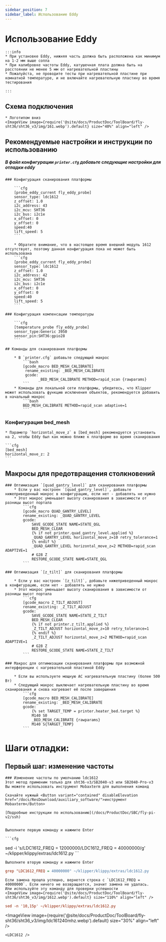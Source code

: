```yaml
---
sidebar_position: 7
sidebar_label: Использование Eddy
---
```



# Использование Eddy

    :::info
    * При установке Eddy, нижняя часть должна быть расположена как минимум на 1-2 мм выше сопла
    * При калибровке частоты Eddy, катушечная плата должна быть на расстоянии не менее 5 мм от нагревательной пластины
    * Пожалуйста, не проводите тесты при нагревательной пластине при комнатной температуре, и не включайте нагревательную пластину во время тестирования

    :::


## Схема подключения

    * Логотипом вниз
    <ImageView image={require('@site/docs/ProductDoc/ToolBoard/fly-sht36/sht36_v3/img/161.webp').default} size="40%" align="left" />


## Рекомендуемые настройки и инструкции по использованию

##### В файл конфигурации `printer.cfg` добавьте следующие настройки для отладки eddy

    ### Конфигурация сканирования платформы

        ```cfg
        [probe_eddy_current fly_eddy_probe]
        sensor_type: ldc1612
        z_offset: 1.0
        i2c_address: 43
        i2c_mcu: SHT36
        i2c_bus: i2c1e
        x_offset: 0
        y_offset: 0
        speed:40
        lift_speed: 5
        ```

        * Обратите внимание, что в настоящее время внешний модуль 1612 отсутствует, поэтому данная конфигурация пока не может быть использована
        ```cfg
        [probe_eddy_current fly_eddy_probe]
        sensor_type: ldc1612
        z_offset: 1.0
        i2c_address: 42
        i2c_mcu: SHT36
        i2c_bus: i2c1e
        x_offset: 0
        y_offset: 0
        speed:40
        lift_speed: 5
        ```

    ### Конфигурация компенсации температуры

        ```cfg
        [temperature_probe fly_eddy_probe]
        sensor_type:Generic 3950
        sensor_pin:SHT36:gpio28
        ```

    ## Команды для сканирования платформы
    
        * В `printer.cfg` добавьте следующий макрос
            ```bash
            [gcode_macro BED_MESH_CALIBRATE]
             rename_existing: _BED_MESH_CALIBRATE
             gcode: 
                   _BED_MESH_CALIBRATE METHOD=rapid_scan {rawparams}
            ```
        * Команды для локальной сети платформы, убедитесь, что Klipper может использовать функцию исключения объектов, рекомендуется добавить в начальный макрос
            ```bash
            BED_MESH_CALIBRATE METHOD=rapid_scan adaptive=1 
            ```

### Конфигурация bed_mesh

    * Параметр `horizontal_move_z` в [bed_mesh] рекомендуется установить на 2, чтобы Eddy был как можно ближе к платформе во время сканирования

    ```cfg
    [bed_mesh]
    horizontal_move_z: 2
    ```
## Макросы для предотвращения столкновений

    ### Оптимизация `[quad_gantry_level]` для сканирования платформы
        * Если у вас настроен `[quad_gantry_level]`, добавьте нижеприведенный макрос в конфигурацию, если нет - добавлять не нужно
        * Этот макрос уменьшает высоту сканирования в зависимости от разницы высот портала
            ```cfg
            [gcode_macro QUAD_GANTRY_LEVEL]
            rename_existing: _QUAD_GANTRY_LEVEL
            gcode:
                SAVE_GCODE_STATE NAME=STATE_QGL
                BED_MESH_CLEAR
                {% if not printer.quad_gantry_level.applied %}
                _QUAD_GANTRY_LEVEL horizontal_move_z=10 retry_tolerance=1
                {% endif %}
                _QUAD_GANTRY_LEVEL horizontal_move_z=2 METHOD=rapid_scan ADAPTIVE=1
                # G28 Z
                RESTORE_GCODE_STATE NAME=STATE_QGL
            ```

    ### Оптимизация `[z_tilt]` для сканирования платформы

        * Если у вас настроен `[z_tilt]`, добавьте нижеприведенный макрос в конфигурацию, если нет - добавлять не нужно
        * Этот макрос уменьшает высоту сканирования в зависимости от разницы высот портала
            ```cfg
            [gcode_macro Z_TILT_ADJUST]
            rename_existing: _Z_TILT_ADJUST
            gcode:
                SAVE_GCODE_STATE NAME=STATE_Z_TILT
                BED_MESH_CLEAR
                {% if not printer.z_tilt.applied %}
                _Z_TILT_ADJUST horizontal_move_z=10 retry_tolerance=1
                {% endif %}
                _Z_TILT_ADJUST horizontal_move_z=2 METHOD=rapid_scan ADAPTIVE=1
                # G28 Z
                RESTORE_GCODE_STATE NAME=STATE_Z_TILT
            ```

    ### Макрос для оптимизации сканирования платформы при возможной интерференции с нагревательной пластиной Eddy

        * Если вы используете мощную AC нагревательную пластину (более 500 Вт)
        * Следующий макрос выключает нагревательную пластину во время сканирования и снова нагревает её после завершения
            ```cfg
            [gcode_macro BED_MESH_CALIBRATE]
            rename_existing: _BED_MESH_CALIBRATE
            gcode:
                {% set TARGET_TEMP = printer.heater_bed.target %}
                M140 S0
                _BED_MESH_CALIBRATE {rawparams}
                M140 S{TARGET_TEMP}
            ```

   # Шаги отладки: 
   ## Первый шаг: изменение частоты

    ### Изменение частоты по умолчанию ldc1612
    Этот метод применим только для sht36-v3/SB2040-v3 или SB2040-Pro-v3
    Вы можете использовать инструмент Mobaxterm для выполнения команд
    
    Скачайте нужный <Button variant="contained" disableElevation href="/docs/ResDownload/auxiliary_software/">инструмент Mobaxterm</Button>
    
    [Подробные инструкции по использованию](/docs/ProductDoc/SBC/fly-pi-v2/ssh)


    Выполните первую команду и нажмите Enter

    ```cfg
sed -i 's/LDC1612_FREQ = 12000000/LDC1612_FREQ = 40000000/g' ~/klipper/klippy/extras/ldc1612.py
    ```

    Выполните вторую команду и нажмите Enter
  ```cfg
grep "LDC1612_FREQ = 40000000" ~/klipper/klippy/extras/ldc1612.py
  ```
    Если замена прошла успешно, вернется строка с `LDC1612_FREQ = 40000000`. Если ничего не возвращается, значит замена не удалась.
    Или используйте эту команду для проверки успешности
    <ImageView image={require('@site/docs/ProductDoc/ToolBoard/fly-sht36/sht36_v3/img/1612.webp').default} size="110%" align="left" />
```cfg
sed -n '10,15p' ~/klipper/klippy/extras/ldc1612.py
```
   <ImageView image={require('@site/docs/ProductDoc/ToolBoard/fly-sht36/sht36_v3/img/ldc161240mhz.webp').default} size="30%" align="left" />

    <LDC1612 />
